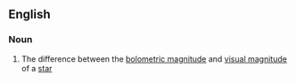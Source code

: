 ==English==

===Noun===
{{en-noun|sg=[[bolometric]] [[correction]]}}

#{{astronomy}} The difference between the [[bolometric magnitude]] and [[visual magnitude]] of a [[star]]